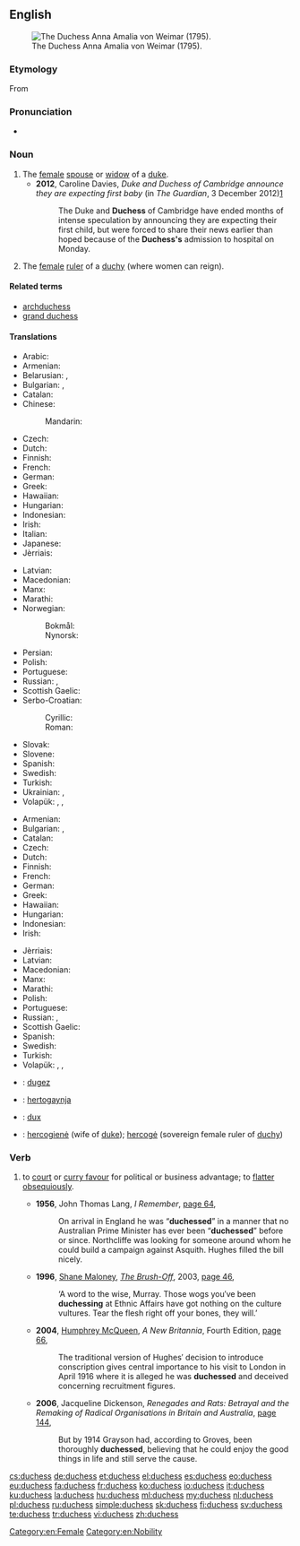 ==English==
[[File:Anna Amalia (Tischbein).jpg|thumb|right|The Duchess Anna Amalia von Weimar (1795).]]

===Etymology===
From {{etyl|fro|en}} {{term|duchesse|lang=fro}}

===Pronunciation===
* {{IPA|/ˈdʌ.tʃəs/}}

===Noun===
{{en-noun|es}}

# The [[female]] [[spouse]] or [[widow]] of a [[duke]].
#* '''2012''', Caroline Davies, ''Duke and Duchess of Cambridge announce they are expecting first baby'' (in ''The Guardian'', 3 December 2012)[http://www.guardian.co.uk/uk/2012/dec/03/duke-and-duchess-of-cambridge-expecting-baby?intcmp=122]
#*: The Duke and '''Duchess''' of Cambridge have ended months of intense speculation by announcing they are expecting their first child, but were forced to share their news earlier than hoped because of the '''Duchess's''' admission to hospital on Monday.
# The [[female]] [[ruler]] of a [[duchy]] (where women can reign).

====Related terms====
* [[archduchess]]
* [[grand duchess]]


====Translations====
{{trans-top|female spouse or widow of a duke}}
* Arabic: {{t|ar|دوقة|f|tr=dūqa|sc=Arab}}
* Armenian: {{t|hy|դքսուհի|sc=Armn}}
* Belarusian: {{t|be|герцагіня|f|tr=hjercahínja|sc=Cyrl}}, {{t|be|княгіня|f|tr=knjahínja|sc=Cyrl}}
* Bulgarian: {{t|bg|херцогиня|f|tr=hercogínja}}, {{t|bg|дукеса|f|tr=dukésa}}
* Catalan: {{t|ca|duquessa|f}}
* Chinese:
*: Mandarin: {{t+|cmn|公爵夫人|tr=gōngjué fūrén|sc=Hani}}
* Czech: {{t|cs|vévodkyně|f}}
* Dutch: {{t+|nl|hertogin|f}}
* Finnish: {{t+|fi|herttuatar}}
* French: {{t+|fr|duchesse|f}}
* German: {{t|de|Herzogin|f}}
* Greek: {{t+|el|δούκισσα|f|tr=doúkissa|sc=Grek}}
* Hawaiian: {{t|haw|duke wahine}}
* Hungarian: {{t+|hu|hercegné}}
* Indonesian: {{t|id|istri adipati}}
* Irish: {{t|ga|bandiúc|f}}
* Italian: {{t|it|duchessa}}
* Japanese: {{t|ja|公爵夫人|tr=こうしゃくふじん, kōshaku fujin|sc=Jpan}}
* Jèrriais: {{t|roa-jer|duchêsse|f}}
{{trans-mid}}
* Latvian: {{t|lv|hercogiene|f}}
* Macedonian: {{t|mk|војвотка|f|tr=vójvotka}}
* Manx: {{t|gv|bendiuic|m}}
* Marathi: {{t|mr|डचेस|tr=ḍacesa|sc=Deva}}
* Norwegian:
*: Bokmål: {{t|nb|hertuginne|m|f}}
*: Nynorsk: {{t|nn|hertuginne|f}}
* Persian: {{t+|fa|دوشس|tr=dušes|sc=fa-Arab}}
* Polish: {{t+|pl|księżna|f}}
* Portuguese: {{t|pt|duquesa|f}}
* Russian: {{t+|ru|герцогиня|f|tr=gercogínja}}, {{t+|ru|княгиня|f|tr=knjagínja|sc=Cyrl}}
* Scottish Gaelic: {{t|gd|ban-diùc|f}}
* Serbo-Croatian:
*: Cyrillic: {{t|sh|војвоткиња|f}}
*: Roman: {{t|sh|vojvotkinja|f}}
* Slovak: {{t|sk|vojvodkyňa|f}}
* Slovene: {{t+|sl|vojvodinja|f}}
* Spanish: {{t+|es|duquesa|f}}
* Swedish: {{t+|sv|hertiginna|c}}
* Turkish: {{t+|tr|düşes|f}}
* Ukrainian: {{t|uk|герцогиня|f|tr=hercohýnja|sc=Cyrl}}, {{t|uk|княгиня|f|tr=knjahýnja|sc=Cyrl}}
* Volapük: {{qualifier|♂♀}} {{t+|vo|dük}}, {{qualifier|♂}} {{t|vo|hidük}}, {{qualifier|♀}} {{t+|vo|jidük}}
{{trans-bottom}}

{{trans-top|female ruler of a duchy}}
* Armenian: {{t|hy|դքսուհի|sc=Armn}}
* Bulgarian: {{t|bg|херцогиня|f|tr=hercogínja}}, {{t|bg|дукеса|f|tr=dukésa}}
* Catalan: {{t|ca|duquessa|f}}
* Czech: {{t|cs|vévodkyně|f}}
* Dutch: {{t+|nl|hertogin|f}}
* Finnish: {{t+|fi|herttuatar}}
* French: {{t+|fr|duchesse|f}}
* German: {{t|de|Herzogin|f}}
* Greek: {{t+|el|δούκισσα|f|sc=Grek}}
* Hawaiian: {{t|haw|duke wahine}}
* Hungarian: {{t+|hu|hercegnő}}
* Indonesian: {{t|id|adipati perempuan}}
* Irish: {{t|ga|bandiúc|f}}
{{trans-mid}}
* Jèrriais: {{t|roa-jer|duchêsse|f}}
* Latvian: {{t|lv|hercogiene|f}}
* Macedonian: {{t|mk|војвотка|f|tr=vójvotka}}
* Manx: {{t|gv|bendiuic|m}}
* Marathi: {{t|mr|डचेस|tr=ḍacesa|sc=Deva}}
* Polish: {{t+|pl|księżna|f}}
* Portuguese: {{t|pt|duquesa|f}}
* Russian: {{t+|ru|герцогиня|f|tr=gercogínja}}, {{t+|ru|княгиня|f|tr=knjagínja|sc=Cyrl}}
* Scottish Gaelic: {{t|gd|ban-diùc|f}}
* Spanish: {{t+|es|duquesa|f}}
* Swedish: {{t+|sv|hertiginna|c}}
* Turkish: {{t+|tr|düşes}}
* Volapük: {{qualifier|♂♀}} {{t+|vo|dük}}, {{qualifier|♂}} {{t|vo|hidük}}, {{qualifier|♀}} {{t+|vo|jidük}}
{{trans-bottom}}

{{checktrans-top}}
* {{ttbc|br}}: [[dugez]] {{g|f}}
* {{ttbc|is}}: [[hertogaynja]] {{g|f}}
* {{ttbc|la}}: [[dux]] {{g|f}}
{{trans-mid}}
* {{ttbc|lt}}: [[hercogienė]] {{g|f}} (wife of [[duke]]); [[hercogė]] {{g|f}} (sovereign female ruler of [[duchy]])
{{trans-bottom}}

===Verb===
{{en-verb|duchess|es}}

# {{context|UK|informal|lang=en}} to [[court]] or [[curry favour]] for political or business advantage; to [[flatter]] [[obsequious]]ly.
#* '''1956''', John Thomas Lang, ''I Remember'', [http://books.google.com.au/books?id=eknRAAAAMAAJ&q=%22duchessing%22|%22duchessed%22+-intitle:%22%22+-inauthor:%22%22&dq=%22duchessing%22|%22duchessed%22+-intitle:%22%22+-inauthor:%22%22&hl=en&sa=X&ei=eFFGT_CbLYmPigKUnqDbDQ&redir_esc=y page 64],
#*: On arrival in England he was “'''duchessed'''” in a manner that no Australian Prime Minister has ever been “'''duchessed'''” before or since. Northcliffe was looking for someone around whom he could build a campaign against Asquith. Hughes filled the bill nicely.
#* '''1996''', [[w:Shane Maloney|Shane Maloney]], ''[[w:The Brush-Off|The Brush-Off]]'', 2003, [http://books.google.com.au/books?id=0KRb4dFJdXwC&pg=PA46&dq=%22duchessing%22|%22duchessed%22+-intitle:%22%22+-inauthor:%22%22&hl=en&sa=X&ei=uVJGT8SrM6WeiQK2nu3aDQ&redir_esc=y#v=onepage&q=%22duchessing%22|%22duchessed%22%20-intitle%3A%22%22%20-inauthor%3A%22%22&f=false page 46],
#*: ‘A word to the wise, Murray. Those wogs you′ve been '''duchessing''' at Ethnic Affairs have got nothing on the culture vultures. Tear the flesh right off your bones, they will.’
#* '''2004''', [[w:Humphrey McQueen|Humphrey McQueen]], ''A New Britannia'', Fourth Edition, [http://books.google.com.au/books?id=eJy4y4X92kYC&pg=PA66&dq=%22duchessing%22|%22duchessed%22+-intitle:%22%22+-inauthor:%22%22&hl=en&sa=X&ei=uVJGT8SrM6WeiQK2nu3aDQ&redir_esc=y#v=onepage&q=%22duchessing%22|%22duchessed%22%20-intitle%3A%22%22%20-inauthor%3A%22%22&f=false page 66],
#*: The traditional version of Hughes′ decision to introduce conscription gives central importance to his visit to London in April 1916 where it is alleged he was '''duchessed''' and deceived concerning recruitment figures.
#* '''2006''', Jacqueline Dickenson, ''Renegades and Rats: Betrayal and the Remaking of Radical Organisations in Britain and Australia'', [http://books.google.com.au/books?id=hOSHWOa9B7kC&pg=PA144&dq=%22duchessing%22|%22duchessed%22+-intitle:%22%22+-inauthor:%22%22&hl=en&sa=X&ei=uE5GT4iiDKqpiAKHxeXbDQ&redir_esc=y#v=onepage&q=%22duchessing%22|%22duchessed%22%20-intitle%3A%22%22%20-inauthor%3A%22%22&f=false page 144],
#*: But by 1914 Grayson had, according to Groves, been thoroughly '''duchessed''', believing that he could enjoy the good things in life and still serve the cause.

[[Category:en:Female]]
[[Category:en:Nobility]]

[[cs:duchess]]
[[de:duchess]]
[[et:duchess]]
[[el:duchess]]
[[es:duchess]]
[[eo:duchess]]
[[eu:duchess]]
[[fa:duchess]]
[[fr:duchess]]
[[ko:duchess]]
[[io:duchess]]
[[it:duchess]]
[[ku:duchess]]
[[la:duchess]]
[[hu:duchess]]
[[ml:duchess]]
[[my:duchess]]
[[nl:duchess]]
[[pl:duchess]]
[[ru:duchess]]
[[simple:duchess]]
[[sk:duchess]]
[[fi:duchess]]
[[sv:duchess]]
[[te:duchess]]
[[tr:duchess]]
[[vi:duchess]]
[[zh:duchess]]